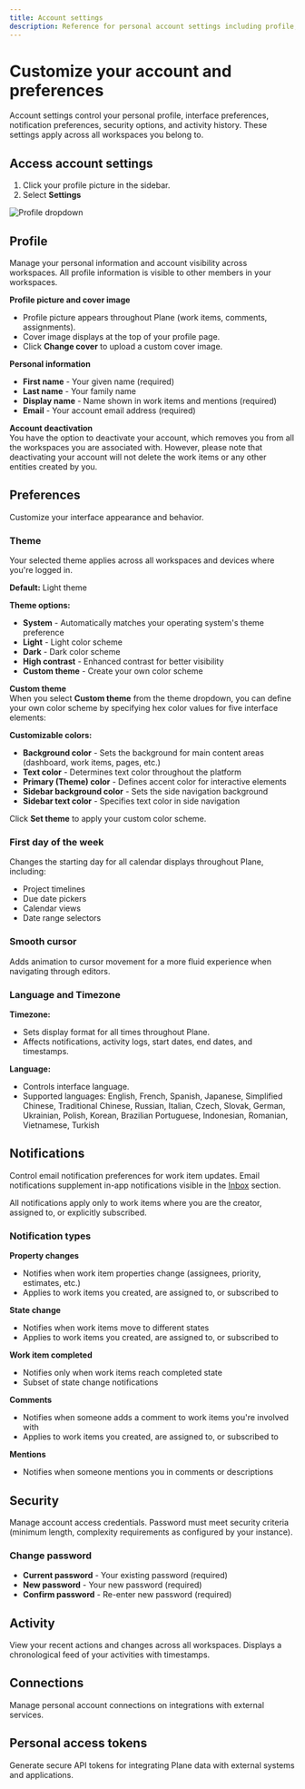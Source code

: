 ```yaml
---
title: Account settings
description: Reference for personal account settings including profile, preferences, notifications, security, and activity.
---
```


# Customize your account and preferences

Account settings control your personal profile, interface preferences, notification preferences, security options, and activity history. These settings apply across all workspaces you belong to.

## Access account settings
1. Click your profile picture in the sidebar.
2. Select **Settings**

![Profile dropdown](https://media.docs.plane.so/account/account-profile-dropdown.webp#center)

## Profile

Manage your personal information and account visibility across workspaces. All profile information is visible to other members in your workspaces.

**Profile picture and cover image**
- Profile picture appears throughout Plane (work items, comments, assignments).
- Cover image displays at the top of your profile page.
- Click **Change cover** to upload a custom cover image.

**Personal information**
- **First name** - Your given name (required)
- **Last name** - Your family name
- **Display name** - Name shown in work items and mentions (required)
- **Email** - Your account email address (required)

**Account deactivation**  
You have the option to deactivate your account, which removes you from all the workspaces you are associated with. However, please note that deactivating your account will not delete the work items or any other entities created by you.


## Preferences

Customize your interface appearance and behavior.

### Theme

Your selected theme applies across all workspaces and devices where you're logged in.

**Default:** Light theme

**Theme options:**
- **System** - Automatically matches your operating system's theme preference
- **Light** - Light color scheme
- **Dark** - Dark color scheme
- **High contrast** - Enhanced contrast for better visibility
- **Custom theme** - Create your own color scheme

**Custom theme**  
When you select **Custom theme** from the theme dropdown, you can define your own color scheme by specifying hex color values for five interface elements:

**Customizable colors:**
- **Background color** - Sets the background for main content areas (dashboard, work items, pages, etc.)
- **Text color** - Determines text color throughout the platform
- **Primary (Theme) color** - Defines accent color for interactive elements
- **Sidebar background color** - Sets the side navigation background
- **Sidebar text color** - Specifies text color in side navigation

Click **Set theme** to apply your custom color scheme.

### First day of the week

Changes the starting day for all calendar displays throughout Plane, including:
- Project timelines
- Due date pickers
- Calendar views
- Date range selectors

### Smooth cursor
Adds animation to cursor movement for a more fluid experience when navigating through editors.

### Language and Timezone
**Timezone:**
- Sets display format for all times throughout Plane.
- Affects notifications, activity logs, start dates, end dates, and timestamps.

**Language:**
- Controls interface language.
- Supported languages: English, French, Spanish, Japanese, Simplified Chinese, Traditional Chinese, Russian, Italian, Czech, Slovak, German, Ukrainian, Polish, Korean, Brazilian Portuguese, Indonesian, Romanian, Vietnamese, Turkish


## Notifications

Control email notification preferences for work item updates. Email notifications supplement in-app notifications visible in the [Inbox](/core-concepts/inbox) section.

All notifications apply only to work items where you are the creator, assigned to, or explicitly subscribed.

### Notification types

**Property changes**
- Notifies when work item properties change (assignees, priority, estimates, etc.)
- Applies to work items you created, are assigned to, or subscribed to

**State change**
- Notifies when work items move to different states
- Applies to work items you created, are assigned to, or subscribed to

**Work item completed**
- Notifies only when work items reach completed state
- Subset of state change notifications

**Comments**
- Notifies when someone adds a comment to work items you're involved with
- Applies to work items you created, are assigned to, or subscribed to

**Mentions**
- Notifies when someone mentions you in comments or descriptions


## Security

Manage account access credentials. Password must meet security criteria (minimum length, complexity requirements as configured by your instance).

### Change password

- **Current password** - Your existing password (required)
- **New password** - Your new password (required)
- **Confirm password** - Re-enter new password (required)

## Activity

View your recent actions and changes across all workspaces. Displays a chronological feed of your activities with timestamps.


## Connections

Manage personal account connections on integrations with external services.


## Personal access tokens

Generate secure API tokens for integrating Plane data with external systems and applications.


